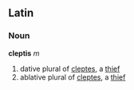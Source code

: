 ==Latin==
===Noun===
'''cleptis''' ''m''

#dative plural of [[cleptes]], a [[thief]]
#ablative plural of [[cleptes]], a [[thief]]